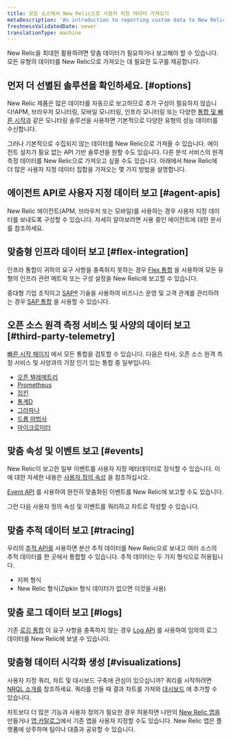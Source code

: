 ```yaml
---
title: 모든 소스에서 New Relic으로 사용자 지정 데이터 가져오기
metaDescription: 'An introduction to reporting custom data to New Relic: why you''d want to do that, and how to start.'
freshnessValidatedDate: never
translationType: machine
---
```


New Relic을 최대한 활용하려면 맞춤 데이터가 필요하거나 보고해야 할 수 있습니다. 모든 유형의 데이터를 New Relic으로 가져오는 데 필요한 도구를 제공합니다.

## 먼저 더 선별된 솔루션을 확인하세요. [#options]

New Relic 제품은 많은 데이터를 자동으로 보고하므로 추가 구성이 필요하지 않습니다!APM, 브라우저 모니터링, 모바일 모니터링, 인프라 모니터링 또는 다양한 [통합 및 빠른 시작과](https://newrelic.com/instant-observability) 같은 모니터링 솔루션을 사용하면 기본적으로 다양한 유형의 성능 데이터를 수신합니다.

그러나 기본적으로 수집되지 않는 데이터를 New Relic으로 가져올 수 있습니다. 에이전트 설치가 필요 없는 API 기반 솔루션을 원할 수도 있습니다. 다른 분석 서비스의 원격 측정 데이터를 New Relic으로 가져오고 싶을 수도 있습니다. 아래에서 New Relic에 더 많은 사용자 지정 데이터 집합을 가져오는 몇 가지 방법을 설명합니다.

## 에이전트 API로 사용자 지정 데이터 보고 [#agent-apis]

New Relic 에이전트(APM, 브라우저 또는 모바일)를 사용하는 경우 사용자 지정 데이터를 보내도록 구성할 수 있습니다. 자세히 알아보려면 사용 중인 에이전트에 대한 문서를 참조하세요.

## 맞춤형 인프라 데이터 보고 [#flex-integration]

인프라 통합이 귀하의 요구 사항을 충족하지 못하는 경우 [Flex 통합](/docs/integrations/host-integrations/host-integrations-list/flex-integration-tool-build-your-own-integration) 을 사용하여 모든 유형의 인프라 관련 메트릭 또는 구성 설정을 New Relic에 보고할 수 있습니다.

중대형 기업 조직이고 [SAP®](https://www.sap.com/) 기술을 사용하여 비즈니스 운영 및 고객 관계를 관리하려는 경우 [SAP 통합](/docs/data-apis/custom-data/sap-integration) 을 사용할 수 있습니다.

## 오픈 소스 원격 측정 서비스 및 사양의 데이터 보고 [#third-party-telemetry]

[빠른 시작 페이지](https://newrelic.com/instant-observability) 에서 모든 통합을 검토할 수 있습니다. 다음은 타사, 오픈 소스 원격 측정 서비스 및 사양과의 가장 인기 있는 통합 중 일부입니다.

* [오픈 텔레메트리](/docs/more-integrations/open-source-telemetry-integrations/opentelemetry/introduction-opentelemetry-new-relic)
* [Prometheus](/docs/infrastructure/prometheus-integrations/get-started/send-prometheus-metric-data-new-relic)
* [집킨](/docs/distributed-tracing/trace-api/report-zipkin-format-traces-trace-api)
* [통계D](/docs/more-integrations/open-source-telemetry-integrations/statsd/statsd-monitoring-integration)
* [그라파나](/docs/more-integrations/grafana-integrations/get-started/grafana-support-prometheus-promql)
* [드롭 마법사](/docs/more-integrations/open-source-telemetry-integrations/dropwizard/dropwizard-reporter)
* [마이크로미터](/docs/more-integrations/open-source-telemetry-integrations/micrometer/micrometer-metrics-registry)

## 맞춤 속성 및 이벤트 보고 [#events]

New Relic이 보고한 일부 이벤트를 사용자 지정 메타데이터로 장식할 수 있습니다. 이에 대한 자세한 내용은 [사용자 정의 속성](/docs/data-apis/custom-data/custom-events/collect-custom-attributes) 을 참조하십시오.

[Event API](/docs/data-apis/ingest-apis/event-api/introduction-event-api) 를 사용하여 완전히 맞춤화된 이벤트를 New Relic에 보고할 수도 있습니다.

그런 다음 사용자 정의 속성 및 이벤트를 쿼리하고 차트로 작성할 수 있습니다.

## 맞춤 추적 데이터 보고 [#tracing]

우리의 [추적 API를](/docs/distributed-tracing/trace-api/introduction-trace-api) 사용하면 분산 추적 데이터를 New Relic으로 보내고 여러 소스의 추적 데이터를 한 곳에서 통합할 수 있습니다. 추적 데이터는 두 가지 형식으로 허용됩니다.

* 지퍼 형식
* New Relic 형식(Zipkin 형식 데이터가 없으면 이것을 사용)

## 맞춤 로그 데이터 보고 [#logs]

기존 [로깅 통합](/docs/logs/get-started/get-started-log-management) 이 요구 사항을 충족하지 않는 경우 [Log API](/docs/logs/log-api/introduction-log-api) 를 사용하여 임의의 로그 데이터를 New Relic에 보낼 수 있습니다.

## 맞춤형 데이터 시각화 생성 [#visualizations]

사용자 지정 쿼리, 차트 및 대시보드 구축에 관심이 있으십니까? 쿼리를 시작하려면 [NRQL 소개를](/docs/query-your-data/nrql-new-relic-query-language/get-started/introduction-nrql-new-relics-query-language) 참조하세요. 쿼리를 만들 때 결과 차트를 가져와 [대시보드](/docs/query-your-data/explore-query-data/dashboards/introduction-dashboards) 에 추가할 수 있습니다.

차트보다 더 많은 기능과 사용자 정의가 필요한 경우 <InlinePopover type="dashboards"/>허용하면 나만의 [New Relic 앱을](/docs/new-relic-one/use-new-relic-one/build-new-relic-one/new-relic-one-build-your-own-custom-new-relic-one-application)만들거나 [앱 카탈로그](https://opensource.newrelic.com/nerdpacks)에서 기존 앱을 사용자 지정할 수도 있습니다. New Relic 앱은 플랫폼에 상주하며 팀이나 대중과 공유할 수 있습니다.
